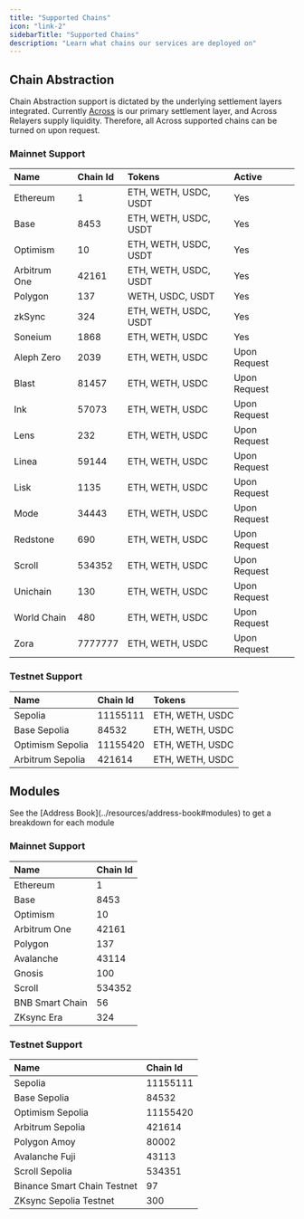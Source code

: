 ```yaml
---
title: "Supported Chains"
icon: "link-2"
sidebarTitle: "Supported Chains"
description: "Learn what chains our services are deployed on"
---
```


## Chain Abstraction

Chain Abstraction support is dictated by the underlying settlement layers integrated. Currently [Across](across.to) is our primary settlement layer, and Across Relayers supply liquidity. Therefore, all Across supported chains can be turned on upon request.

### Mainnet Support

| Name         | Chain Id | Tokens                | Active       |
| :----------- | :------- | :-------------------- | :----------- |
| Ethereum     | 1        | ETH, WETH, USDC, USDT | Yes          |
| Base         | 8453     | ETH, WETH, USDC, USDT | Yes          |
| Optimism     | 10       | ETH, WETH, USDC, USDT | Yes          |
| Arbitrum One | 42161    | ETH, WETH, USDC, USDT | Yes          |
| Polygon      | 137      | WETH, USDC, USDT      | Yes          |
| zkSync       | 324      | ETH, WETH, USDC, USDT | Yes          |
| Soneium      | 1868     | ETH, WETH, USDC       | Yes          |
| Aleph Zero   | 2039     | ETH, WETH, USDC       | Upon Request |
| Blast        | 81457    | ETH, WETH, USDC       | Upon Request |
| Ink          | 57073    | ETH, WETH, USDC       | Upon Request |
| Lens         | 232      | ETH, WETH, USDC       | Upon Request |
| Linea        | 59144    | ETH, WETH, USDC       | Upon Request |
| Lisk         | 1135     | ETH, WETH, USDC       | Upon Request |
| Mode         | 34443    | ETH, WETH, USDC       | Upon Request |
| Redstone     | 690      | ETH, WETH, USDC       | Upon Request |
| Scroll       | 534352   | ETH, WETH, USDC       | Upon Request |
| Unichain     | 130      | ETH, WETH, USDC       | Upon Request |
| World Chain  | 480      | ETH, WETH, USDC       | Upon Request |
| Zora         | 7777777  | ETH, WETH, USDC       | Upon Request |

### Testnet Support

| Name             | Chain Id | Tokens          |
| :--------------- | :------- | :-------------- |
| Sepolia          | 11155111 | ETH, WETH, USDC |
| Base Sepolia     | 84532    | ETH, WETH, USDC |
| Optimism Sepolia | 11155420 | ETH, WETH, USDC |
| Arbitrum Sepolia | 421614   | ETH, WETH, USDC |

## Modules

<Info>
  See the [Address Book](../resources/address-book#modules) to get a breakdown
  for each module
</Info>

### Mainnet Support

| Name            | Chain Id |
| :-------------- | :------- |
| Ethereum        | 1        |
| Base            | 8453     |
| Optimism        | 10       |
| Arbitrum One    | 42161    |
| Polygon         | 137      |
| Avalanche       | 43114    |
| Gnosis          | 100      |
| Scroll          | 534352   |
| BNB Smart Chain | 56       |
| ZKsync Era      | 324      |

### Testnet Support

| Name                        | Chain Id |
| :-------------------------- | :------- |
| Sepolia                     | 11155111 |
| Base Sepolia                | 84532    |
| Optimism Sepolia            | 11155420 |
| Arbitrum Sepolia            | 421614   |
| Polygon Amoy                | 80002    |
| Avalanche Fuji              | 43113    |
| Scroll Sepolia              | 534351   |
| Binance Smart Chain Testnet | 97       |
| ZKsync Sepolia Testnet      | 300      |
